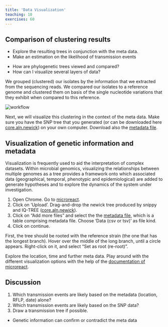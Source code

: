 ```yaml
---
title: 'Data Visualization'
teaching: 10
exercises: 60
---
```


## Comparison of clustering results

::::::::::::::::::::::::::::::::::::::: objectives

- Explore the resulting trees in conjunction with the meta data.
- Make an estimation on the likelihood of transmission events

::::::::::::::::::::::::::::::::::::::::::::::::::

:::::::::::::::::::::::::::::::::::::::: questions

- How are phylogenetic trees viewed and compared?
- How can I visualize several layers of data?

::::::::::::::::::::::::::::::::::::::::::::::::::

We grouped (clustered) our isolates by the information that we extracted from the sequencing reads. We compared our isolates to a reference genome and clustered them on basis of the single nucleotide variations that they exhibit when compared to this reference.

![](fig/Workflow.png){alt='workflow'}

Next, we will visualize this clustering in the context of the meta data. Make sure you have the SNP tree that you generated (or can be downloaded here [core.aln.newick](files/core.aln.newick)) on your own computer. Download also the [metadata file](files/Molepi_meta.csv).

## Visualization of genetic information and metadata

Visualization is frequently used to aid the interpretation of complex datasets. Within microbial genomics, visualizing the relationships between multiple genomes as a tree provides a framework onto which associated data (geographical, temporal, phenotypic and epidemiological) are added to generate hypotheses and to explore the dynamics of the system under investigation.

1. Open Chrome. Go to [microreact](https://microreact.org/). 
2. Click on 'Upload'. Drag-and-drop the newick tree produced by snippy and IQ-TREE ([core.aln.newick](files/core.aln.newick)). 
3. Click on "Add more files" and select the the [metadata file](files/Molepi_meta.csv), which is a table comprising metadata file. Choose 'Data (csv or tsv)' as file kind.
4. Click on continue. 

First, the tree should be rooted with the reference strain (the one that has the longest branch). Hover over the middle of the long branch, until a circle appears. Right-click on it, and select "Set as root (re-root)". 

Explore the location, time and further meta data. Play around with the different visualization options with the help of the [documentation of microreact](https://docs.microreact.org/).

::::::::::::::::::::::::::::::::::::::  discussion

## Discussion

1. Which transmission events are likely based on the metadata (location, RFLP, date) alone?
2. Which transmission events are likely based on the SNP data?
3. Draw a transmission tree if possible.
  

::::::::::::::::::::::::::::::::::::::::::::::::::

:::::::::::::::::::::::::::::::::::::::: keypoints

- Genetic information can confirm or contradict the meta data

::::::::::::::::::::::::::::::::::::::::::::::::::

